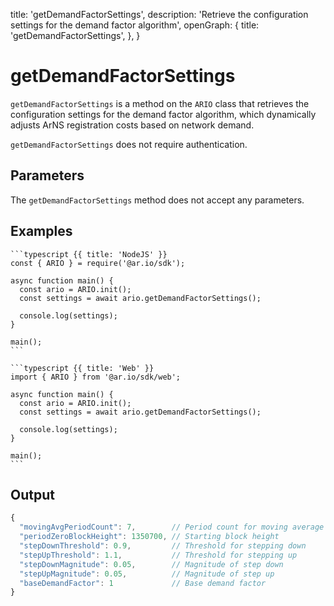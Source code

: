 
  title: 'getDemandFactorSettings',
  description:
    'Retrieve the configuration settings for the demand factor algorithm',
  openGraph: {
    title: 'getDemandFactorSettings',
  },
}

<HeroPattern />

# getDemandFactorSettings

`getDemandFactorSettings` is a method on the `ARIO` class that retrieves the configuration settings for the demand factor algorithm, which dynamically adjusts ArNS registration costs based on network demand.

`getDemandFactorSettings` does not require authentication.

## Parameters

The `getDemandFactorSettings` method does not accept any parameters.

## Examples

<CodeGroup title="getDemandFactorSettings">

    ```typescript {{ title: 'NodeJS' }}
    const { ARIO } = require('@ar.io/sdk');

    async function main() {
      const ario = ARIO.init();
      const settings = await ario.getDemandFactorSettings();

      console.log(settings);
    }

    main();
    ```

    ```typescript {{ title: 'Web' }}
    import { ARIO } from '@ar.io/sdk/web';

    async function main() {
      const ario = ARIO.init();
      const settings = await ario.getDemandFactorSettings();

      console.log(settings);
    }

    main();
    ```

</CodeGroup>

## Output

```js
{
  "movingAvgPeriodCount": 7,        // Period count for moving average
  "periodZeroBlockHeight": 1350700, // Starting block height
  "stepDownThreshold": 0.9,         // Threshold for stepping down
  "stepUpThreshold": 1.1,           // Threshold for stepping up
  "stepDownMagnitude": 0.05,        // Magnitude of step down
  "stepUpMagnitude": 0.05,          // Magnitude of step up
  "baseDemandFactor": 1             // Base demand factor
}
```
